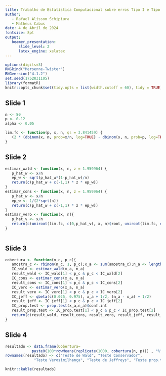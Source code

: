 ```yaml
---
title: Trabalho de Estatística Computacional sobre erros Tipo I e Tipo II    
author:    
   - Rafael Alisson Schipiura    
   - Matheus Cabus    
date: 4 de Abril de 2024    
fontsize: 8pt    
output:    
   beamer_presentation:    
      slide_level: 2    
      latex_engine: xelatex
---
```


```r
options(digits=3)
RNGkind("Mersenne-Twister")
RNGversion("4.1.2")
set.seed(1752031105)
library(formatR)
knitr::opts_chunk$set(tidy.opts = list(width.cutoff = 60), tidy = TRUE)
```

## Slide 1

```r
n <- 80
p <- 0.12
alpha <- 0.05

lim.fc <- function(p, x, n, qs = 3.841459) {
   (2 * (dbinom(x, n, prob=x/n, log=TRUE) - dbinom(x, n, prob=p, log=TRUE))) - qs
}
```
## Slide 2

```r
estimar_wald <- function(x, n, z = 1.959964) {
   p_hat_w <- x/n
   ep_w <- sqrt(p_hat_w*(1-p_hat_w)/n)
   return(c(p_hat_w + c(-1,1) * z * ep_w))
}
estimar_cons <- function(x, n, z = 1.959964) {
   p_hat_w <- x/n
   ep_w <- 1/(2*sqrt(n))
   return(c(p_hat_w + c(-1,1) * z * ep_w))
}
estimar_vero <- function(x, n){
   p_hat_v <- x/n
   return(c(uniroot(lim.fc, c(0,p_hat_v), x, n)$root, uniroot(lim.fc, c(p_hat_v, 1), x, n)$root))
}
 

```
## Slide 3 

```r
cobertura <- function(n_c, p_c){
   amostra_c <- rbinom(n_c, 1, p_c);x_a <- sum(amostra_c);n_a <- length(amostra_c)
   IC_wald <- estimar_wald(x_a, n_a)
   result_wald <- IC_wald[1] < p_c & p_c < IC_wald[2]
   IC_cons <- estimar_cons(x_a, n_a)
   result_cons <- IC_cons[1] < p_c & p_c < IC_cons[2]
   IC_vero <- estimar_vero(x_a, n_a)
   result_vero <- IC_vero[1] < p_c & p_c < IC_vero[2]
   IC_jeff <- qbeta(c(0.025, 0.975), x_a + 1/2, (n_a - x_a) + 1/2)
   result_jeff <- IC_jeff[1] < p_c & p_c < IC_jeff[2]
   IC_prop.test <- prop.test(x_a,n_a)$conf.int
   result_prop.test <- IC_prop.test[1] < p_c & p_c < IC_prop.test[2]
   return(c(result_wald, result_cons, result_vero, result_jeff, result_prop.test))
}

```
## Slide 4 

```r
resultado <- data.frame(Cobertura=
			paste0(100*rowMeans(replicate(1000, cobertura(n, p))) , "%"))
rownames(resultado) <- c("Teste de Wald", "Teste Conservador",
			 "Teste Verosimilhança", "Teste de Jeffreys", "Teste prop.test")

knitr::kable(resultado)

```
